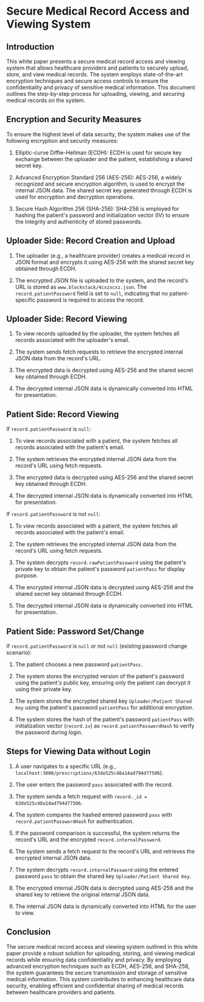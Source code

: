 # Secure Medical Record Access and Viewing System

## Introduction
This white paper presents a secure medical record access and viewing system that allows healthcare providers and patients to securely upload, store, and view medical records. The system employs state-of-the-art encryption techniques and secure access controls to ensure the confidentiality and privacy of sensitive medical information. This document outlines the step-by-step process for uploading, viewing, and securing medical records on the system.

## Encryption and Security Measures
To ensure the highest level of data security, the system makes use of the following encryption and security measures:

1. Elliptic-curve Diffie–Hellman (ECDH): ECDH is used for secure key exchange between the uploader and the patient, establishing a shared secret key.

2. Advanced Encryption Standard 256 (AES-256): AES-256, a widely recognized and secure encryption algorithm, is used to encrypt the internal JSON data. The shared secret key generated through ECDH is used for encryption and decryption operations.

3. Secure Hash Algorithm 256 (SHA-256): SHA-256 is employed for hashing the patient's password and initialization vector (IV) to ensure the integrity and authenticity of stored passwords.

## Uploader Side: Record Creation and Upload
1. The uploader (e.g., a healthcare provider) creates a medical record in JSON format and encrypts it using AES-256 with the shared secret key obtained through ECDH.

2. The encrypted JSON file is uploaded to the system, and the record's URL is stored as `www.blockstack/4cxzxcxz.json`. The `record.patientPassword` field is set to `null`, indicating that no patient-specific password is required to access the record.

## Uploader Side: Record Viewing
1. To view records uploaded by the uploader, the system fetches all records associated with the uploader's email.

2. The system sends fetch requests to retrieve the encrypted internal JSON data from the record's URL.

3. The encrypted data is decrypted using AES-256 and the shared secret key obtained through ECDH.

4. The decrypted internal JSON data is dynamically converted into HTML for presentation.

## Patient Side: Record Viewing
If `record.patientPassword` is `null`:
1. To view records associated with a patient, the system fetches all records associated with the patient's email.

2. The system retrieves the encrypted internal JSON data from the record's URL using fetch requests.

3. The encrypted data is decrypted using AES-256 and the shared secret key obtained through ECDH.

4. The decrypted internal JSON data is dynamically converted into HTML for presentation.

If `record.patientPassword` is not `null`:
1. To view records associated with a patient, the system fetches all records associated with the patient's email.

2. The system retrieves the encrypted internal JSON data from the record's URL using fetch requests.

3. The system decrypts `record.rawPatientPassword` using the patient's private key to obtain the patient's password `patientPass` for display purpose.

4. The encrypted internal JSON data is decrypted using AES-256 and the shared secret key obtained through ECDH.

5. The decrypted internal JSON data is dynamically converted into HTML for presentation.

## Patient Side: Password Set/Change
If `record.patientPassword` is `null` or not `null` (existing password change scenario):
1. The patient chooses a new password `patientPass`.

2. The system stores the encrypted version of the patient's password using the patient's public key, ensuring only the patient can decrypt it using their private key.

3. The system stores the encrypted shared key `Uploader/Patient Shared Key` using the patient's password `patientPass` for additional encryption.

4. The system stores the hash of the patient's password `patientPass` with initialization vector (`record.iv`) as `record.patientPasswordHash` to verify the password during login.

## Steps for Viewing Data without Login
1. A user navigates to a specific URL (e.g., `localhost:3000/prescriptions/63de525c48a14ad794d77506`).

2. The user enters the password `pass` associated with the record.

3. The system sends a fetch request with `record._id = 63de525c48a14ad794d77506`.

4. The system compares the hashed entered password `pass` with `record.patientPasswordHash` for authentication.

5. If the password comparison is successful, the system returns the record's URL and the encrypted `record.internalPassword`.

6. The system sends a fetch request to the record's URL and retrieves the encrypted internal JSON data.

7. The system decrypts `record.internalPassword` using the entered password `pass` to obtain the shared key `Uploader/Patient Shared Key`.

8. The encrypted internal JSON data is decrypted using AES-256 and the shared key to retrieve the original internal JSON data.

9. The internal JSON data is dynamically converted into HTML for the user to view.

## Conclusion
The secure medical record access and viewing system outlined in this white paper provide a robust solution for uploading, storing, and viewing medical records while ensuring data confidentiality and privacy. By employing advanced encryption techniques such as ECDH, AES-256, and SHA-256, the system guarantees the secure transmission and storage of sensitive medical information. This system contributes to enhancing healthcare data security, enabling efficient and confidential sharing of medical records between healthcare providers and patients.
